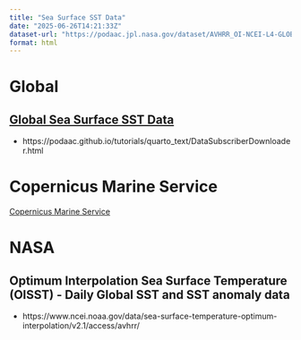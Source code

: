 ```yaml
---
title: "Sea Surface SST Data"
date: "2025-06-26T14:21:33Z"
dataset-url: "https://podaac.jpl.nasa.gov/dataset/AVHRR_OI-NCEI-L4-GLOB-v2.1"
format: html
---
```


# Global

## [Global Sea Surface SST Data](https://podaac.jpl.nasa.gov/dataset/AVHRR_OI-NCEI-L4-GLOB-v2.1)

- https://podaac.github.io/tutorials/quarto_text/DataSubscriberDownloader.html


# Copernicus Marine Service

[Copernicus Marine Service](https://data.marine.copernicus.eu/viewer/expert?view=catalogue&facets=mainVariables%7ETemperature--areas%7EMediterranean+Sea)

# NASA

## Optimum Interpolation Sea Surface Temperature (OISST) - Daily Global SST and SST anomaly data

- https://www.ncei.noaa.gov/data/sea-surface-temperature-optimum-interpolation/v2.1/access/avhrr/

